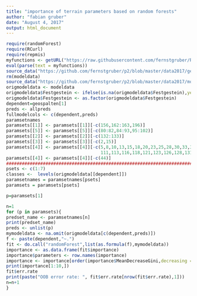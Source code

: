```yaml
---
title: "importance of terrain parameters based on random forests"
author: "fabian gruber"
date: "August 4, 2017"
output: html_document
---
```


```r
require(randomForest)
require(RCurl)
require(repmis)
myfunctions <- getURL("https://raw.githubusercontent.com/fernstgruber/Rstuff/master/fabiansandrossitersfunctions.R", ssl.verifypeer = FALSE)
eval(parse(text = myfunctions))
source_data("https://github.com/fernstgruber/p2/blob/master/data2017/geotopodata_twohundredpergeomorph_2017.RData?raw=true")
rm(modeldata)
source_data("https://github.com/fernstgruber/p2/blob/master/data2017/modeldata_onehundredpergeomorph.RData?raw=true")
origmodeldata <- modeldata
origmodeldata$Festgestein <- ifelse(is.na(origmodeldata$Festgestein),yes = 0,no = 1)
origmodeldata$Festgestein <- as.factor(origmodeldata$Festgestein)
dependent=geospalten[1]
preds <- allpreds
fullmodelcols <- c(dependent,preds)
paramsetnames
paramsets[[1]] <- paramsets[[1]][-c(156,162:163,196)]
paramsets[[5]] <- paramsets[[5]][-c(80:82,84:93,95:102)]
paramsets[[2]] <- paramsets[[2]][-c(132:133)]
paramsets[[3]] <- paramsets[[3]][-c(2,15)]
paramsets[[4]] <- paramsets[[4]][-c(5,8,10,13,15,18,20,23,25,28,30,33,35,38,40,43,45,48,50,53,55,58,60,63,65,68,70,72,73,76,78,81,83,86,88,91,93,96,98,101,103,106,108,
                                    111,113,116,118,121,123,126,128,131,133,136,138,141,143,146,148,151,153,156,158,161,163,164,165,168,170,173,175,178,180,183,185)]
paramsets[[4]] <- paramsets[[4]][-c(44)]
#########################################################################################
psets <- c(1:7)
classes <-  levels(origmodeldata[[dependent]])
paramsetnames = paramsetnames[psets]
paramsets = paramsets[psets]

p=paramsets[1]
```

```r
n=1
for (p in paramsets){
predset_name <- paramsetnames[n]
print(predset_name)
preds <- unlist(p)
mymodeldata <- na.omit(origmodeldata[c(dependent,preds)])
f <- paste(dependent,"~.")
fit <- do.call("randomForest",list(as.formula(f),mymodeldata))
importance <- as.data.frame(fit$importance)
importance$parameters <- row.names(importance)
importance <- importance[order(importance$MeanDecreaseGini,decreasing = T),]
print(importance[1:10,])
fit$err.rate
print(paste("OOB error rate: ", fit$err.rate[nrow(fit$err.rate),1]))
n=n+1
}
```


